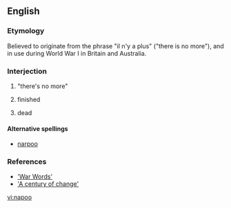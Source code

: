 ==English==

===Etymology===
Believed to originate from the {{etyl|fr}} phrase "il n'y a plus" ("there is no more"), and in use during World War I in Britain and Australia.

===Interjection===
{{en-intj}}

# {{slang|British|Australia}} "there's no more"
# {{slang|British|Australia}} finished
# {{slang|British|Australia}} dead

====Alternative spellings====
* [[narpoo]]

===References===
* [http://www.anu.edu.au/andc/pubs/ozwords/May_2003/war_words.html 'War Words']
* [http://www.askoxford.com/worldofwords/wordfrom/centuryofnewwords/ 'A century of change']

[[vi:napoo]]